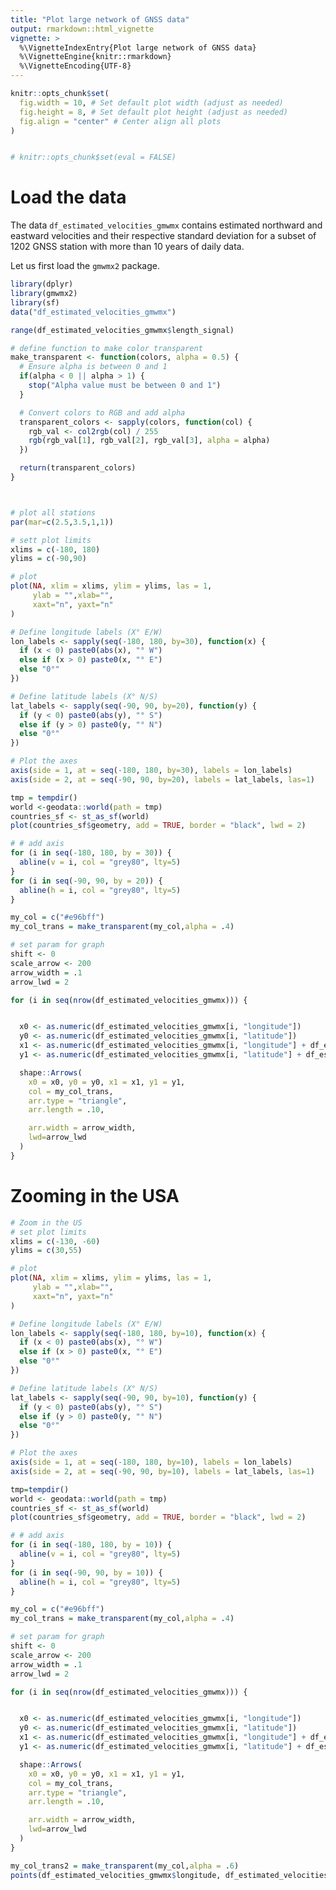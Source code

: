 ```yaml
---
title: "Plot large network of GNSS data"
output: rmarkdown::html_vignette
vignette: >
  %\VignetteIndexEntry{Plot large network of GNSS data}
  %\VignetteEngine{knitr::rmarkdown}
  %\VignetteEncoding{UTF-8}
---
```


```r
knitr::opts_chunk$set(
  fig.width = 10, # Set default plot width (adjust as needed)
  fig.height = 8, # Set default plot height (adjust as needed)
  fig.align = "center" # Center align all plots
)


# knitr::opts_chunk$set(eval = FALSE)

```


# Load the data

The data `df_estimated_velocities_gmwmx` contains estimated northward and eastward velocities and their respective standard deviation for a subset of 1202 GNSS station with more than 10 years of daily data.


Let us first load the `gmwmx2` package.
```r
library(dplyr)
library(gmwmx2)
library(sf)
data("df_estimated_velocities_gmwmx")
```

```r
range(df_estimated_velocities_gmwmx$length_signal)
```

```r
# define function to make color transparent
make_transparent <- function(colors, alpha = 0.5) {
  # Ensure alpha is between 0 and 1
  if(alpha < 0 || alpha > 1) {
    stop("Alpha value must be between 0 and 1")
  }

  # Convert colors to RGB and add alpha
  transparent_colors <- sapply(colors, function(col) {
    rgb_val <- col2rgb(col) / 255
    rgb(rgb_val[1], rgb_val[2], rgb_val[3], alpha = alpha)
  })

  return(transparent_colors)
}



# plot all stations
par(mar=c(2.5,3.5,1,1))

# sett plot limits
xlims = c(-180, 180)
ylims = c(-90,90)

# plot
plot(NA, xlim = xlims, ylim = ylims, las = 1,
     ylab = "",xlab="",
     xaxt="n", yaxt="n"
)

# Define longitude labels (X° E/W)
lon_labels <- sapply(seq(-180, 180, by=30), function(x) {
  if (x < 0) paste0(abs(x), "° W")
  else if (x > 0) paste0(x, "° E")
  else "0°"
})

# Define latitude labels (X° N/S)
lat_labels <- sapply(seq(-90, 90, by=20), function(y) {
  if (y < 0) paste0(abs(y), "° S")
  else if (y > 0) paste0(y, "° N")
  else "0°"
})

# Plot the axes
axis(side = 1, at = seq(-180, 180, by=30), labels = lon_labels)
axis(side = 2, at = seq(-90, 90, by=20), labels = lat_labels, las=1)

tmp = tempdir()
world <-geodata::world(path = tmp)
countries_sf <- st_as_sf(world)
plot(countries_sf$geometry, add = TRUE, border = "black", lwd = 2)

# # add axis
for (i in seq(-180, 180, by = 30)) {
  abline(v = i, col = "grey80", lty=5)
}
for (i in seq(-90, 90, by = 20)) {
  abline(h = i, col = "grey80", lty=5)
}

my_col = c("#e96bff")
my_col_trans = make_transparent(my_col,alpha = .4)

# set param for graph
shift <- 0
scale_arrow <- 200
arrow_width = .1
arrow_lwd = 2

for (i in seq(nrow(df_estimated_velocities_gmwmx))) {


  x0 <- as.numeric(df_estimated_velocities_gmwmx[i, "longitude"])
  y0 <- as.numeric(df_estimated_velocities_gmwmx[i, "latitude"])
  x1 <- as.numeric(df_estimated_velocities_gmwmx[i, "longitude"] + df_estimated_velocities_gmwmx[i, "estimated_trend_E_scaled"] * scale_arrow)
  y1 <- as.numeric(df_estimated_velocities_gmwmx[i, "latitude"] + df_estimated_velocities_gmwmx[i, "estimated_trend_N_scaled"] * scale_arrow)

  shape::Arrows(
    x0 = x0, y0 = y0, x1 = x1, y1 = y1,
    col = my_col_trans,
    arr.type = "triangle",
    arr.length = .10,

    arr.width = arrow_width,
    lwd=arrow_lwd
  )
}
```

# Zooming in the USA
```r
# Zoom in the US
# set plot limits
xlims = c(-130, -60)
ylims = c(30,55)

# plot
plot(NA, xlim = xlims, ylim = ylims, las = 1,
     ylab = "",xlab="",
     xaxt="n", yaxt="n"
)

# Define longitude labels (X° E/W)
lon_labels <- sapply(seq(-180, 180, by=10), function(x) {
  if (x < 0) paste0(abs(x), "° W")
  else if (x > 0) paste0(x, "° E")
  else "0°"
})

# Define latitude labels (X° N/S)
lat_labels <- sapply(seq(-90, 90, by=10), function(y) {
  if (y < 0) paste0(abs(y), "° S")
  else if (y > 0) paste0(y, "° N")
  else "0°"
})

# Plot the axes
axis(side = 1, at = seq(-180, 180, by=10), labels = lon_labels)
axis(side = 2, at = seq(-90, 90, by=10), labels = lat_labels, las=1)

tmp=tempdir()
world <- geodata::world(path = tmp)
countries_sf <- st_as_sf(world)
plot(countries_sf$geometry, add = TRUE, border = "black", lwd = 2)

# # add axis
for (i in seq(-180, 180, by = 10)) {
  abline(v = i, col = "grey80", lty=5)
}
for (i in seq(-90, 90, by = 10)) {
  abline(h = i, col = "grey80", lty=5)
}

my_col = c("#e96bff")
my_col_trans = make_transparent(my_col,alpha = .4)

# set param for graph
shift <- 0
scale_arrow <- 200
arrow_width = .1
arrow_lwd = 2

for (i in seq(nrow(df_estimated_velocities_gmwmx))) {


  x0 <- as.numeric(df_estimated_velocities_gmwmx[i, "longitude"])
  y0 <- as.numeric(df_estimated_velocities_gmwmx[i, "latitude"])
  x1 <- as.numeric(df_estimated_velocities_gmwmx[i, "longitude"] + df_estimated_velocities_gmwmx[i, "estimated_trend_E_scaled"] * scale_arrow)
  y1 <- as.numeric(df_estimated_velocities_gmwmx[i, "latitude"] + df_estimated_velocities_gmwmx[i, "estimated_trend_N_scaled"] * scale_arrow)

  shape::Arrows(
    x0 = x0, y0 = y0, x1 = x1, y1 = y1,
    col = my_col_trans,
    arr.type = "triangle",
    arr.length = .10,

    arr.width = arrow_width,
    lwd=arrow_lwd
  )
}

my_col_trans2 = make_transparent(my_col,alpha = .6)
points(df_estimated_velocities_gmwmx$longitude, df_estimated_velocities_gmwmx$latitude, pch=16, col=my_col_trans2)

```

